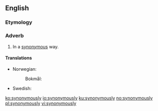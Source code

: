 ==English==

===Etymology===
{{suffix|synonymous|ly|lang=en}}

===Adverb===
{{en-adv}}

# In a [[synonymous]] way.

====Translations====
{{trans-top|in a synonymous way}}
* Norwegian:
*: Bokmål: {{t|nb|synonymt}}
{{trans-mid}}
* Swedish: {{t+|sv|synonymt}}
{{trans-bottom}}

[[ko:synonymously]]
[[io:synonymously]]
[[ku:synonymously]]
[[no:synonymously]]
[[pl:synonymously]]
[[vi:synonymously]]